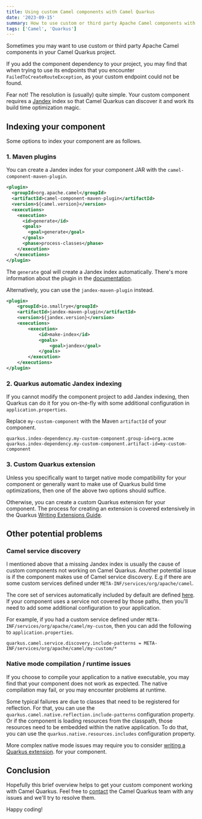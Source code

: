 ```yaml
---
title: Using custom Camel components with Camel Quarkus
date: '2023-09-15'
summary: How to use custom or third party Apache Camel components with Camel Quarkus
tags: ['Camel', 'Quarkus']
---
```


Sometimes you may want to use custom or third party Apache Camel components in your Camel Quarkus project.

If you add the component dependency to your project, you may find that when trying to use its endpoints that you encounter
`FailedToCreateRouteException`, as your custom endpoint could not be found.

Fear not! The resolution is (usually) quite simple. Your custom component requires a [Jandex](https://github.com/smallrye/jandex/) index so that
Camel Quarkus can discover it and work its build time optimization magic.

## Indexing your component

Some options to index your component are as follows.

### 1. Maven plugins

You can create a Jandex index for your component JAR with the `camel-component-maven-plugin`.

```xml
<plugin>
  <groupId>org.apache.camel</groupId>
  <artifactId>camel-component-maven-plugin</artifactId>
  <version>${camel.version}</version>
  <executions>
    <execution>
      <id>generate</id>
      <goals>
        <goal>generate</goal>
      </goals>
      <phase>process-classes</phase>
    </execution>
   </executions>
</plugin>
```

The `generate` goal will create a Jandex index automatically. There's more information about the plugin in the [documentation](https://camel.apache.org/manual/camel-component-maven-plugin.html).

Alternatively, you can use the `jandex-maven-plugin` instead.

```xml
<plugin>
    <groupId>io.smallrye</groupId>
    <artifactId>jandex-maven-plugin</artifactId>
    <version>${jandex.version}</version>
    <executions>
        <execution>
            <id>make-index</id>
            <goals>
                <goal>jandex</goal>
            </goals>
        </execution>
    </executions>
</plugin>
```

### 2. Quarkus automatic Jandex indexing

If you cannot modify the component project to add Jandex indexing, then Quarkus can do it for you on-the-fly with some
additional configuration in `application.properties`.

Replace `my-custom-component` with the Maven `artifactId` of your component.

```
quarkus.index-dependency.my-custom-component.group-id=org.acme
quarkus.index-dependency.my-custom-component.artifact-id=my-custom-component
```

### 3. Custom Quarkus extension

Unless you specifically want to target native mode compatibility for your component or generally want to make use of Quarkus build time optimizations, then one of the
above two options should suffice.

Otherwise, you can create a custom Quarkus extension for your component. The process for creating an extension is covered extensively in the Quarkus [Writing Extensions Guide](https://quarkus.io/guides/writing-extensions).

## Other potential problems

### Camel service discovery

I mentioned above that a missing Jandex index is usually the cause of custom components not working on Camel Quarkus. Another potential issue is
if the component makes use of Camel service discovery. E.g if there are some custom services defined under `META-INF/services/org/apache/camel`.

The core set of
services automatically included by default are defined [here](https://github.com/apache/camel-quarkus/blob/main/extensions-core/core/deployment/src/main/java/org/apache/camel/quarkus/core/deployment/CamelProcessor.java#L150).
If your component uses a service not covered by those paths, then you'll need to add some additional configuration to your application.

For example, if you had a custom service defined under `META-INF/services/org/apache/camel/my-custom`, then you can add the following to `application.properties`.

```
quarkus.camel.service.discovery.include-patterns = META-INF/services/org/apache/camel/my-custom/*
```

### Native mode compilation / runtime issues

If you choose to compile your application to a native executable, you may find that your component does not work as expected. The native compilation may fail, or you may encounter
problems at runtime.

Some typical failures are due to classes that need to be registered for reflection. For that, you can use the `quarkus.camel.native.reflection.include-patterns` configuration property. Or if the
component is loading resources from the classpath, those resources need to be embedded within the native application. To do that, you can use the `quarkus.native.resources.includes`
configuration property.

More complex native mode issues may require you to consider [writing a Quarkus extension](https://quarkus.io/guides/writing-extensions). for your component.

## Conclusion

Hopefully this brief overview helps to get your custom component working with Camel Quarkus. Feel free to [contact](https://github.com/apache/camel-quarkus/issues/new/choose) the
Camel Quarkus team with any issues and we'll try to resolve them.

Happy coding!
